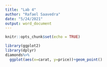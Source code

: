 ```yaml
---
title: "Lab 4"
author: "Rafael Saavedra"
date: "5/24/2021"
output: word_document
---
```


```r
knitr::opts_chunk$set(echo = TRUE)
```

```r
library(ggplot2)
library(dplyr)
diamonds%>%
  ggplot(aes(x=carat, y=price))+geom_point()
```

